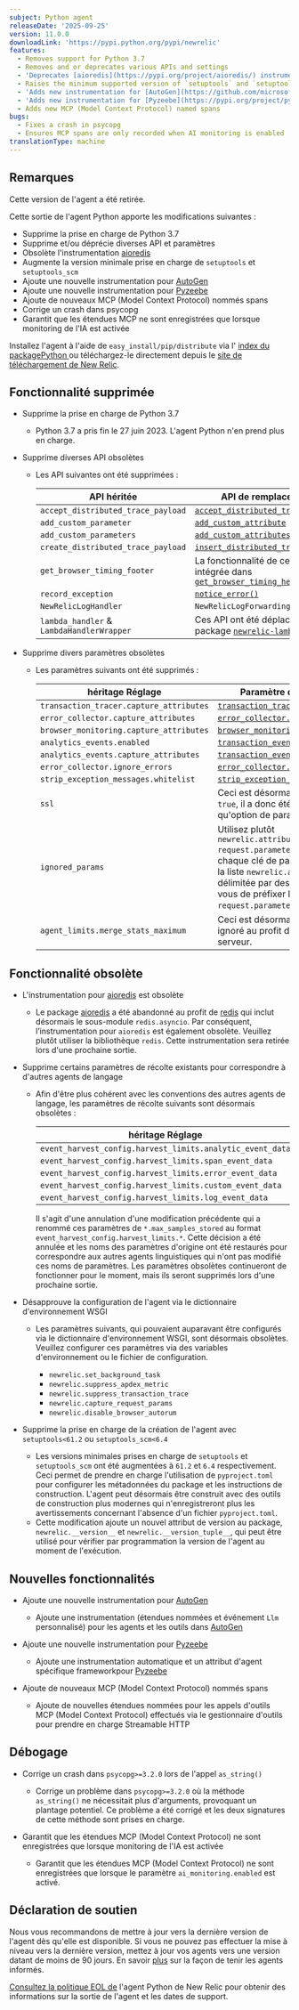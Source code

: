 ```yaml
---
subject: Python agent
releaseDate: '2025-09-25'
version: 11.0.0
downloadLink: 'https://pypi.python.org/pypi/newrelic'
features:
  - Removes support for Python 3.7
  - Removes and or deprecates various APIs and settings
  - 'Deprecates [aioredis](https://pypi.org/project/aioredis/) instrumentation'
  - Raises the minimum supported version of `setuptools` and `setuptools_scm`
  - 'Adds new instrumentation for [AutoGen](https://github.com/microsoft/autogen)'
  - 'Adds new instrumentation for [Pyzeebe](https://pypi.org/project/pyzeebe/)'
  - Adds new MCP (Model Context Protocol) named spans
bugs:
  - Fixes a crash in psycopg
  - Ensures MCP spans are only recorded when AI monitoring is enabled
translationType: machine
---
```


## Remarques

<Callout variant="caution">
  Cette version de l&apos;agent a été retirée.
</Callout>

Cette sortie de l&apos;agent Python apporte les modifications suivantes :

* Supprime la prise en charge de Python 3.7
* Supprime et/ou déprécie diverses API et paramètres
* Obsolète l&apos;instrumentation [aioredis](https://pypi.org/project/aioredis/)
* Augmente la version minimale prise en charge de `setuptools` et `setuptools_scm`
* Ajoute une nouvelle instrumentation pour [AutoGen](https://github.com/microsoft/autogen)
* Ajoute une nouvelle instrumentation pour [Pyzeebe](https://pypi.org/project/pyzeebe/)
* Ajoute de nouveaux MCP (Model Context Protocol) nommés spans
* Corrige un crash dans psycopg
* Garantit que les étendues MCP ne sont enregistrées que lorsque monitoring de l&apos;IA est activée

Installez l&apos;agent à l&apos;aide de `easy_install/pip/distribute` via l&apos; [index du packagePython ](https://pypi.python.org/pypi/newrelic)ou téléchargez-le directement depuis le [site de téléchargement de New Relic](https://download.newrelic.com/python_agent/release).

## Fonctionnalité supprimée

* Supprime la prise en charge de Python 3.7

  * Python 3.7 a pris fin le 27 juin 2023. L&apos;agent Python n&apos;en prend plus en charge.

* Supprime diverses API obsolètes

  * Les API suivantes ont été supprimées :

    | API héritée                                   | API de remplacement                                                                                                                                                                     |
    | --------------------------------------------- | --------------------------------------------------------------------------------------------------------------------------------------------------------------------------------------- |
    | `accept_distributed_trace_payload`            | [`accept_distributed_trace_headers`](/docs/agents/python-agent/python-agent-api/acceptdistributedtraceheaders-python-agent-api)                                                         |
    | `add_custom_parameter`                        | [`add_custom_attribute`](/docs/apm/agents/python-agent/python-agent-api/addcustomattribute-python-agent-api)                                                                            |
    | `add_custom_parameters`                       | [`add_custom_attributes`](/docs/apm/agents/python-agent/python-agent-api/addcustomattributes-python-agent-api)                                                                          |
    | `create_distributed_trace_payload`            | [`insert_distributed_trace_headers`](/docs/apm/agents/python-agent/python-agent-api/insertdistributedtraceheaders-python-agent-api)                                                     |
    | `get_browser_timing_footer`                   | La fonctionnalité de ceci a été intégrée dans [`get_browser_timing_header()`](/docs/apm/agents/python-agent/python-agent-api/getbrowsertimingheader-python-agent-api)                   |
    | `record_exception`                            | [`notice_error()`](/docs/agents/python-agent/python-agent-api/notice_error)                                                                                                             |
    | `NewRelicLogHandler`                          | `NewRelicLogForwardingHandler`                                                                                                                                                          |
    | `lambda_handler` &amp; `LambdaHandlerWrapper` | Ces API ont été déplacées vers le package [`newrelic-lambda`](/docs/serverless-function-monitoring/aws-lambda-monitoring/instrument-lambda-function/sdk-based-instrumentation/#python). |

* Supprime divers paramètres obsolètes

  * Les paramètres suivants ont été supprimés :

    | héritage Réglage                        | Paramètre de remplacement                                                                                                                                                                                                                              |
    | --------------------------------------- | ------------------------------------------------------------------------------------------------------------------------------------------------------------------------------------------------------------------------------------------------------ |
    | `transaction_tracer.capture_attributes` | [`transaction_tracer.attributes.enabled`](/docs/apm/agents/python-agent/configuration/python-agent-configuration#cfg-tt-attributes-enabled)                                                                                                            |
    | `error_collector.capture_attributes`    | [`error_collector.attributes.enabled`](/docs/apm/agents/python-agent/configuration/python-agent-configuration#cfg-error-attributes-enabled)                                                                                                            |
    | `browser_monitoring.capture_attributes` | [`browser_monitoring.attributes.enabled`](/docs/apm/agents/python-agent/configuration/python-agent-configuration#cfg-browser-attributes-enabled)                                                                                                       |
    | `analytics_events.enabled`              | [`transaction_events.enabled`](/docs/apm/agents/python-agent/configuration/python-agent-configuration#transaction-events-enabled)                                                                                                                      |
    | `analytics_events.capture_attributes`   | [`transaction_events.attributes.enabled`](/docs/apm/agents/python-agent/configuration/python-agent-configuration#cfg-events-attributes-enabled)                                                                                                        |
    | `error_collector.ignore_errors`         | [`error_collector.ignore_classes`](/docs/apm/agents/python-agent/configuration/python-agent-configuration#error-ignore)                                                                                                                                |
    | `strip_exception_messages.whitelist`    | [`strip_exception_messages.allowlist`](/docs/apm/agents/python-agent/configuration/python-agent-configuration#strip_exception_messages_allowlist)                                                                                                      |
    | `ssl`                                   | Ceci est désormais codé en dur sur `true`, il a donc été supprimé en tant qu&apos;option de paramètre.                                                                                                                                                 |
    | `ignored_params`                        | Utilisez plutôt `newrelic.attributes.exclude = request.parameters.{name}`. Ajoutez chaque clé de paramètre de demande à la liste `newrelic.attributes.exclude`, délimitée par des virgules. Assurez-vous de préfixer la clé avec `request.parameters`. |
    | `agent_limits.merge_stats_maximum`      | Ceci est désormais complètement ignoré au profit de la configuration côté serveur.                                                                                                                                                                     |

## Fonctionnalité obsolète

* L&apos;instrumentation pour [aioredis](https://pypi.org/project/aioredis/) est obsolète

  * Le package [aioredis](https://pypi.org/project/aioredis/) a été abandonné au profit de [redis](https://pypi.org/project/redis/) qui inclut désormais le sous-module `redis.asyncio`. Par conséquent, l’instrumentation pour `aioredis` est également obsolète. Veuillez plutôt utiliser la bibliothèque `redis`. Cette instrumentation sera retirée lors d&apos;une prochaine sortie.

* Supprime certains paramètres de récolte existants pour correspondre à d&apos;autres agents de langage

  * Afin d&apos;être plus cohérent avec les conventions des autres agents de langage, les paramètres de récolte suivants sont désormais obsolètes :

    | héritage Réglage                                          | Paramètre de remplacement                                                                                                                                                       |
    | --------------------------------------------------------- | ------------------------------------------------------------------------------------------------------------------------------------------------------------------------------- |
    | `event_harvest_config.harvest_limits.analytic_event_data` | [`transaction_events.max_samples_stored`](/docs/apm/agents/python-agent/configuration/python-agent-configuration#transaction-events-max-samples-stored)                         |
    | `event_harvest_config.harvest_limits.span_event_data`     | [`span_events.max_samples_stored`](/docs/apm/agents/python-agent/configuration/python-agent-configuration#cfg-tt-max-samples-stored)                                            |
    | `event_harvest_config.harvest_limits.error_event_data`    | [`error_collector.max_event_samples_stored`](/docs/apm/agents/python-agent/configuration/python-agent-configuration#error-max-event-samples-stored)                             |
    | `event_harvest_config.harvest_limits.custom_event_data`   | [`custom_insights_events.max_samples_stored`](/docs/apm/agents/python-agent/configuration/python-agent-configuration#custom-insights-events-max-samples-stored)                 |
    | `event_harvest_config.harvest_limits.log_event_data`      | [`application_logging.forwarding.max_samples_stored`](/docs/apm/agents/python-agent/configuration/python-agent-configuration#application-logging-forwarding-max-samples-stored) |

    Il s&apos;agit d&apos;une annulation d&apos;une modification précédente qui a renommé ces paramètres de `*.max_samples_stored` au format `event_harvest_config.harvest_limits.*`. Cette décision a été annulée et les noms des paramètres d&apos;origine ont été restaurés pour correspondre aux autres agents linguistiques qui n&apos;ont pas modifié ces noms de paramètres. Les paramètres obsolètes continueront de fonctionner pour le moment, mais ils seront supprimés lors d&apos;une prochaine sortie.

* Désapprouve la configuration de l&apos;agent via le dictionnaire d&apos;environnement WSGI

  * Les paramètres suivants, qui pouvaient auparavant être configurés via le dictionnaire d&apos;environnement WSGI, sont désormais obsolètes. Veuillez configurer ces paramètres via des variables d&apos;environnement ou le fichier de configuration.

    * `newrelic.set_background_task`
    * `newrelic.suppress_apdex_metric`
    * `newrelic.suppress_transaction_trace`
    * `newrelic.capture_request_params`
    * `newrelic.disable_browser_autorum`

* Supprime la prise en charge de la création de l&apos;agent avec `setuptools<61.2` ou `setuptools_scm<6.4`

  * Les versions minimales prises en charge de `setuptools` et `setuptools_scm` ont été augmentées à `61.2` et `6.4` respectivement. Ceci permet de prendre en charge l&apos;utilisation de `pyproject.toml` pour configurer les métadonnées du package et les instructions de construction. L&apos;agent peut désormais être construit avec des outils de construction plus modernes qui n&apos;enregistreront plus les avertissements concernant l&apos;absence d&apos;un fichier `pyproject.toml`.
  * Cette modification ajoute un nouvel attribut de version au package, `newrelic.__version__` et `newrelic.__version_tuple__`, qui peut être utilisé pour vérifier par programmation la version de l&apos;agent au moment de l&apos;exécution.

## Nouvelles fonctionnalités

* Ajoute une nouvelle instrumentation pour [AutoGen](https://github.com/microsoft/autogen)

  * Ajoute une instrumentation (étendues nommées et événement `Llm` personnalisé) pour les agents et les outils dans [AutoGen](https://github.com/microsoft/autogen)

* Ajoute une nouvelle instrumentation pour [Pyzeebe](https://pypi.org/project/pyzeebe/)

  * Ajoute une instrumentation automatique et un attribut d&apos;agent spécifique frameworkpour [Pyzeebe](https://pypi.org/project/pyzeebe/)

* Ajoute de nouveaux MCP (Model Context Protocol) nommés spans

  * Ajoute de nouvelles étendues nommées pour les appels d&apos;outils MCP (Model Context Protocol) effectués via le gestionnaire d&apos;outils pour prendre en charge Streamable HTTP

## Débogage

* Corrige un crash dans `psycopg>=3.2.0` lors de l&apos;appel `as_string()`

  * Corrige un problème dans `psycopg>=3.2.0` où la méthode `as_string()` ne nécessitait plus d&apos;arguments, provoquant un plantage potentiel. Ce problème a été corrigé et les deux signatures de cette méthode sont prises en charge.

* Garantit que les étendues MCP (Model Context Protocol) ne sont enregistrées que lorsque monitoring de l&apos;IA est activée

  * Garantit que les étendues MCP (Model Context Protocol) ne sont enregistrées que lorsque le paramètre `ai_monitoring.enabled` est activé.

## Déclaration de soutien

Nous vous recommandons de mettre à jour vers la dernière version de l&apos;agent dès qu&apos;elle est disponible. Si vous ne pouvez pas effectuer la mise à niveau vers la dernière version, mettez à jour vos agents vers une version datant de moins de 90 jours. En savoir [plus](/docs/new-relic-solutions/new-relic-one/install-configure/update-new-relic-agent/) sur la façon de tenir les agents informés.

[Consultez la politique EOL de](/docs/apm/agents/python-agent/getting-started/python-agent-eol-policy/) l&apos;agent Python de New Relic pour obtenir des informations sur la sortie de l&apos;agent et les dates de support.